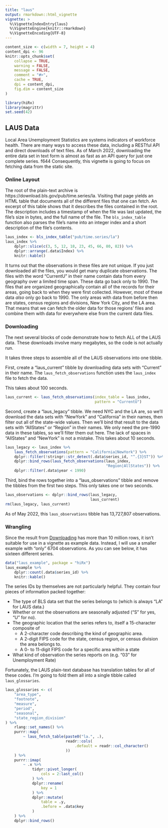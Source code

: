 ```yaml
---
title: "laus"
output: rmarkdown::html_vignette
vignette: >
  %\VignetteIndexEntry{laus}
  %\VignetteEngine{knitr::rmarkdown}
  %\VignetteEncoding{UTF-8}
---
```


```r
content_size <- c(width = 7, height = 4)
content_dpi <- 96
knitr::opts_chunk$set(
    collapse = TRUE,
    warning = FALSE,
    message = FALSE,
    comment = "#>",
    cache = TRUE,
    dpi = content_dpi,
    fig.dim = content_size
)
```

```r
library(hiRx)
library(magrittr)
set.seed(42)

```

## LAUS Data

Local Area Unemployment Statistics are systems indicators of workforce health.
There are many ways to access these data, including a RESTful API and direct downloads of text files.
As of March 2022, downloading the entire data set in text form is almost as fast as an API query for just one complete series.
\U1f644
Consequently, this vignette is going to focus on fetching data from the static site.

### Online Layout

The root of the plain-text archive is https://download.bls.gov/pub/time.series/la.
Visiting that page yields an HTML table that documents all of the different files that one can fetch.
An excerpt of this table shows that it describes the files contained in the root.
The description includes a timestamp of when the file was last updated, the file's size in bytes, and the full name of the file.
The `bls_index_table` function also parses the file's name into an integer index and a short description of the file's contents.

```r
laus_index <- bls_index_table("pub/time.series/la")
laus_index %>%
    dplyr::slice(c(3, 5, 12, 18, 23, 45, 66, 80, 82)) %>%
    dplyr::arrange(.data$Index) %>%
    knitr::kable()
```

It turns out that the observations in these files are not unique.
If you just downloaded all the files, you would get many duplicate observations.
The files with the word "CurrentU" in their name contain data from every geography over a limited time span.
These data go back only to 1990.
The files that are organized geographically contain all of the records for their areas, going back to when they were first collected.
However, most of these data _also_ only go back to 1990.
The only areas with data from before then are states, census regions and divisions, New York City, and the LA area.
That means that we can fetch the older data for those regions' files and combine them with data for everywhere else from the current data files.

### Downloading

The next several blocks of code demonstrate how to fetch ALL of the LAUS data.
These downloads involve many megabytes, so the code is not actually run.

It takes three steps to assemble all of the LAUS observations into one tibble.

First, create a "laus_current" tibble by downloading data sets with "Current" in their name.
The `laus_fetch_observations` function uses the `laus_index` file to fetch the data.

This takes about 100 seconds.

```r
laus_current <- laus_fetch_observations(index_table = laus_index,
                                        pattern = "CurrentU")
```

Second, create a "laus_legacy" tibble.
We need NYC and the LA are, so we'll download the data sets with "NewYork" and "California" in their names, then filter out all of the state-wide values.
Then we'll bind that result to the data sets with "AllStates" or "Region" in their names.
We only need the pre-1990 data in these tables, so we'll filter them out here.
The lack of spaces in "AllStates" and "NewYork" is not a mistake.
This takes about 10 seconds.

```r
laus_legacy <- laus_index %>%
    laus_fetch_observations(pattern = "California|NewYork") %>%
    dplyr::filter(!stringr::str_detect(.data$series_id, "^.{3}ST")) %>%
    dplyr::bind_rows(laus_fetch_observations(laus_index,
                                             "Region|AllStates")) %>%
    dplyr::filter(.data$year < 1990)
```

Third, bind the rows together into a "laus_observations" tibble and remove the tibbles from the first two steps.
This only takes one or two seconds.

```r
laus_observations <- dplyr::bind_rows(laus_legacy,
                                      laus_current)
rm(laus_legacy, laus_current)
```


As of May 2022, this `laus_observations` tibble has 13,727,807 observations.

### Wrangling

Since the result from [Downloading](#downloading) has more than 10 million rows, it isn't suitable for use in a vignette as example data.
Instead, I will use a smaller example with "only" 6704 observations.
As you can see below, it has sixteen different series.

```r
data("laus_example", package = "hiRx")
laus_example %>%
    dplyr::count(.data$series_id) %>%
    knitr::kable()
```

The series IDs by themselves are not particularly helpful.
They contain four pieces of information packed together:

- The type of BLS data set that the series belongs to (which is always "LA" for LAUS data.)
- Whether or not the observations are seasonally adjusted ("S" for yes, "U" for no).
- The geographic location that the series refers to, itself a 15-character composite of
  - A 2-character code describing the kind of geographic area.
  - A 2-digit FIPS code for the state, census region, or census division the area belongs to.
  - A 0- to 11-digit FIPS code for a specific area within a state
- What kind of observation the series reports on (e.g. "03" for Unemployment Rate)

Fortunately, the LAUS plain-text database has translation tables for all of these codes.
I'm going to fold them all into a single tibble called `laus_glossaries`.

```r
laus_glossaries <- c(
    "area_type",
    "footnote",
    "measure",
    "period",
    "seasonal",
    "state_region_division"
) %>%
    rlang::set_names() %>%
    purrr::map(
        ~ laus_fetch_table(paste0("la.", .),
                           readr::cols(
                               .default = readr::col_character()
                           ))
    ) %>%
    purrr::imap(
        ~ .x %>%
            tidyr::pivot_longer(
                cols = 2:last_col()
            ) %>%
            dplyr::rename(
                key = 1
            ) %>%
            dplyr::mutate(
                table = .y,
                .before = .data$key
            )
    ) %>%
    dplyr::bind_rows()
```
